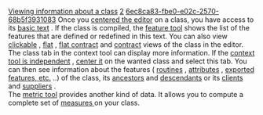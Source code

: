 [[Property:title|Viewing information about a class]]
[[Property:weight|2]]
[[Property:uuid|6ec8ca83-fbe0-e02c-2570-68b5f3931083]]
Once you [[Centering tools on a component|centered the editor]]  on a class, you have access to its [[Class formatters: Basic text view|basic text]] . If the class is compiled, the [[Feature tool: Introduction|feature tool]]  shows the list of the features that are defined or redefined in this text. You can also view [[Clickable view|clickable]] , [[Class formatters: Flat view|flat]] , [[Flat Contract view|flat contract]]  and [[Contract view|contract]]  views of the class in the editor. The class tab in the context tool can display more information. If the [[Centering tools on a component|context tool is independent]] , [[Centering tools on a component|center it]]  on the wanted class and select this tab. You can then see information about the features ( [[Routines|routines]] , [[Attributes|attributes]] , [[Exported features|exported features, ]]  [[Class views|etc.]] ..) of the class, its [[Ancestors|ancestors]]  and [[Descendants|descendants]]  or its [[Clients|clients]]  and [[Suppliers|suppliers]] . <br/>
The [[Metric tool: Introduction|metric tool]]  provides another kind of data. It allows you to compute a complete set of [[How to analyze a project: Introduction|measures ]] on your class. 
{{seealso|<br/>
[[Looking for a class|Looking for a class]]  }}




